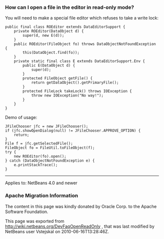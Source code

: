 <!--

    Licensed to the Apache Software Foundation (ASF) under one
    or more contributor license agreements.  See the NOTICE file
    distributed with this work for additional information
    regarding copyright ownership.  The ASF licenses this file
    to you under the Apache License, Version 2.0 (the
    "License"); you may not use this file except in compliance
    with the License.  You may obtain a copy of the License at

      http://www.apache.org/licenses/LICENSE-2.0

    Unless required by applicable law or agreed to in writing,
    software distributed under the License is distributed on an
    "AS IS" BASIS, WITHOUT WARRANTIES OR CONDITIONS OF ANY
    KIND, either express or implied.  See the License for the
    specific language governing permissions and limitations
    under the License.

-->

===How can I open a file in the editor in read-only mode?===

You will need to make a special file editor which refuses to take a write lock:

<pre>
public final class ROEditor extends DataEditorSupport {
    private ROEditor(DataObject d) {
        super(d, new E(d));
    }
    public ROEditor(FileObject fo) throws DataObjectNotFoundException {
        this(DataObject.find(fo));
    }
    private static final class E extends DataEditorSupport.Env {
        public E(DataObject d) {
            super(d);
        }
        protected FileObject getFile() {
            return getDataObject().getPrimaryFile();
        }
        protected FileLock takeLock() throws IOException {
            throw new IOException("No way!");
        }
    }
}
</pre>

Demo of usage:

<pre>
JFileChooser jfc = new JFileChooser();
if (jfc.showOpenDialog(null) != JFileChooser.APPROVE_OPTION) {
    return;
}
File f = jfc.getSelectedFile();
FileObject fo = FileUtil.toFileObject(f);
try {
    new ROEditor(fo).open();
} catch (DataObjectNotFoundException e) {
    e.printStackTrace();
}
</pre>

-----

Applies to: NetBeans 4.0 and newer

===Apache Migration Information===

The content in this page was kindly donated by Oracle Corp. to the
Apache Software Foundation.

This page was exported from http://wiki.netbeans.org/DevFaqOpenReadOnly , 
that was last modified by NetBeans user Vstejskal 
on 2010-06-16T13:28:46Z.


